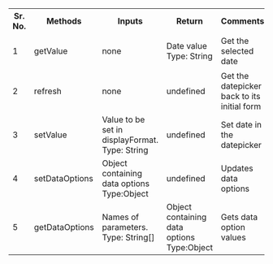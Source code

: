 

<table>
<tr>
<th>Sr. No.</th>
<th>Methods</th>
<th width="100px">Inputs</th>
<th width="100px">Return</th>
<th width="150px">Comments</th>
<th width="450px">Examples</th>
</tr>
<tr>
<td>1</td>
<td>getValue</td>
<td> none </td>
<td>
Date value<br/>Type: String

</td>
<td>Get the selected date</td>
<td>

```javascript
var element = document.getElementById("idOfElement");
alert(element.getValue());
```

</td>
</tr>
<tr>
<td>2</td>
<td>refresh</td>
<td> none </td>
<td> undefined </td>
<td>Get the datepicker back to its initial form</td>
<td>

```javascript
var element = document.getElementById("idOfElement");element.refresh()
```

</td>
</tr>
<tr>
<td>3</td>
<td>setValue</td>
<td>Value to be set in displayFormat.<br/>Type: String</td>
<td>undefined</td>
<td>Set date in the datepicker</td>
<td>

```javascript
var element = document.getElementById("idOfElement");
element.setValue('12/02/2019')
```

</td>
</tr>
<tr>
<td>4</td>
<td>setDataOptions</td>
<td>Object containing data options<br/>Type:Object</td>
<td>undefined</td>
<td>Updates data options</td>
<td>

```javascript
var element = document.getElementById("idOfElement");
element.setDataOptions({"lowerlimit": "01/02/2015"})
```

</td>
</tr>
<tr>
<td>5</td>
<td>getDataOptions</td>
<td>Names of parameters.<br/> Type: String[]</td>
<td>Object containing data options<br/>Type:Object</td>
<td>Gets data option values</td>
<td>

```javascript
var element = document.getElementById("idOfElement");
console.log(element.getDataOptions());
```

</td>
</tr>
</table>